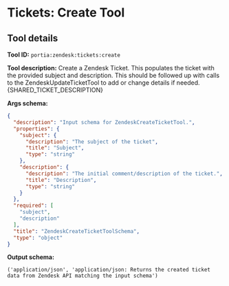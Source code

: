 <!-- WARNING: This file is auto-generated by generate_tool_docs.py. Do not edit manually. -->

# Tickets: Create Tool

<Intro />

## Tool details
**Tool ID:** `portia:zendesk:tickets:create`

**Tool description:** Create a Zendesk Ticket. This populates the ticket with the provided subject and description. This should be followed up with calls to the ZendeskUpdateTicketTool to add or change details if needed. \{SHARED_TICKET_DESCRIPTION\}

**Args schema:**
```json
{
  "description": "Input schema for ZendeskCreateTicketTool.",
  "properties": {
    "subject": {
      "description": "The subject of the ticket",
      "title": "Subject",
      "type": "string"
    },
    "description": {
      "description": "The initial comment/description of the ticket.",
      "title": "Description",
      "type": "string"
    }
  },
  "required": [
    "subject",
    "description"
  ],
  "title": "ZendeskCreateTicketToolSchema",
  "type": "object"
}
```

**Output schema:**
```
('application/json', 'application/json: Returns the created ticket data from Zendesk API matching the input schema')
```
